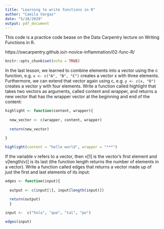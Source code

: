 ```yaml
---
title: "Learning to write functions in R"
author: "Camila Vargas"
date: "5/18/2020"
output: pdf_document
---
```


This code is a practice code bease on the Data Carpentry lecture on Writing Functions in R.

https://swcarpentry.github.io/r-novice-inflammation/02-func-R/

```r
knitr::opts_chunk$set(echo = TRUE)
```


In the last lesson, we learned to combine elements into a vector using the c function, e.g. `x <- c("A", "B", "C")` creates a vector x with three elements. Furthermore, we can extend that vector again using c, e.g. `y <- c(x, "D")` creates a vector y with four elements. Write a function called highlight that takes two vectors as arguments, called content and wrapper, and returns a new vector that has the wrapper vector at the beginning and end of the content:

```r

highlight <- function(content, wrapper){
  
  new_vector <- c(wrapper, content, wrapper)
  
  return(new_vector)
  
}

highlight(content = "hello world", wrapper = "***")

```


If the variable v refers to a vector, then v[1] is the vector’s first element and v[length(v)] is its last (the function length returns the number of elements in a vector). Write a function called edges that returns a vector made up of just the first and last elements of its input:

```r

edges <- function(input){
  
  output <- c(input[1], input[length(input)])

  return(output)
  }
  
input <-  c("hola", "que", "tal", "po")

edges(input)


```





